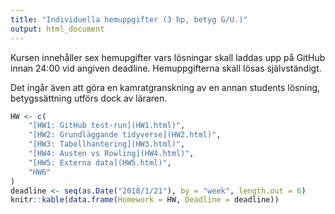 ```yaml
---
title: "Individuella hemuppgifter (3 hp, betyg G/U.)"
output: html_document
---
```


Kursen innehåller sex hemupgifter vars lösningar skall laddas upp på GitHub innan 24:00 vid angiven deadline. Hemuppgifterna skall lösas självständigt.

Det ingår även att göra en kamratgranskning av en annan students lösning, betygssättning utförs dock av läraren.



```r
HW <- c(
    "[HW1: GitHub test-run](HW1.html)",
    "[HW2: Grundläggande tidyverse](HW2.html)",
    "[HW3: Tabellhantering](HW3.html)",
    "[HW4: Austen vs Rowling](HW4.html)",
    "[HW5: Externa data](HW5.html)",
    "HW6"
)
deadline <- seq(as.Date("2018/1/21"), by = "week", length.out = 6)
knitr::kable(data.frame(Homework = HW, Deadline = deadline))
```


